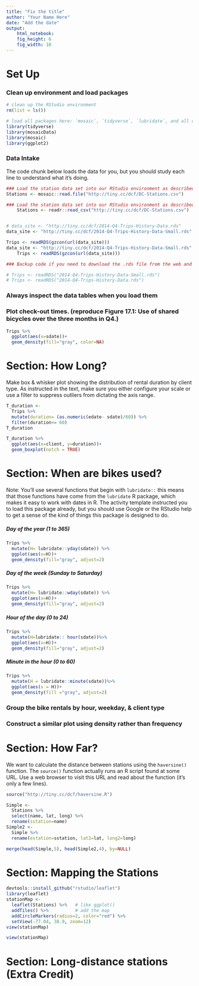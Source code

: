 ```yaml
---
title: "Fix the title"
author: "Your Name Here"
date: "Add the date"
output: 
    html_notebook:
    fig_height: 6
    fig_width: 10
---
```



# Set Up

### Clean up environment and load packages
```r
# clean up the RStudio environment 
rm(list = ls())

# load all packages here: `mosaic`, `tidyverse`, `lubridate`, and all others used
library(tidyverse)
library(mosaicData)
library(mosaic)
library(ggplot2)

```

### Data Intake

The code chunk below loads the data for you, but you should study each line to understand what it's doing.

```r
### Load the station data set into our RStudio environment as described in the text
Stations <- mosaic::read.file("http://tiny.cc/dcf/DC-Stations.csv")

### Load the station data set into our RStudio environment as described in the text
    Stations <- readr::read_csv("http://tiny.cc/dcf/DC-Stations.csv")


# data_site <- "http://tiny.cc/dcf/2014-Q4-Trips-History-Data.rds"          # full data with 600k rows (uncomment to use)
data_site <- "http://tiny.cc/dcf/2014-Q4-Trips-History-Data-Small.rds"    # small data with 10k rows 

Trips <- readRDS(gzcon(url(data_site)))
data_site <- "http://tiny.cc/dcf/2014-Q4-Trips-History-Data-Small.rds"
    Trips <- readRDS(gzcon(url(data_site)))

### Backup code if you need to download the .rds file from the web and load a local version

# Trips <- readRDS("2014-Q4-Trips-History-Data-Small.rds")
# Trips <- readRDS("2014-Q4-Trips-History-Data.rds")

```



### Always inspect the data tables when you load them




### Plot check-out times. (reproduce Figure 17.1: Use of shared bicycles over the three months in Q4.)
```r
Trips %>%
  ggplot(aes(x=sdate))+
  geom_density(fill="gray", color=NA)
```



# Section: How Long?

Make box & whisker plot showing the distribution of rental duration by client type.  As instructed in the text, make sure you either configure your scale or use a filter to suppress outliers from dictating the axis range.

```r
T_duration <-
  Trips %>%
  mutate(duration= (as.numeric(edate- sdate)/60)) %>%
  filter(duration<= 60)
T_duration


```
```r
T_duration %>%
  ggplot(aes(x=client, y=duration))+
  geom_boxplot(notch = TRUE)
```

# Section: When are bikes used?

Note: You'll use several functions that begin with `lubridate::` this means that those functions have come from the `lubridate` R package, which makes it easy to work with dates in R.  The activity template instructed you to load this package already, but you should use Google or the RStudio help to get a sense of the kind of things this package is designed to do.


##### Day of the year (1 to 365)

```r
Trips %>%
  mutate(H= lubridate::yday(sdate)) %>%
  ggplot(aes(x=H))+
  geom_density(fill="gray", adjust=2)
```

##### Day of the week (Sunday to Saturday)
```r
Trips %>%
  mutate(H= lubridate::wday(sdate)) %>%
  ggplot(aes(x=H))+
  geom_density(fill="gray", adjust=2)
```


##### Hour of the day (0 to 24)
```r
Trips %>%
  mutate(H=lubridate:: hour(sdate))%>%
  ggplot(aes(x=H))+
  geom_density(fill="gray", adjust=2)
```

##### Minute in the hour (0 to 60)
```r
Trips %>%
  mutate(H = lubridate::minute(sdate))%>%
  ggplot(aes(x = H))+
  geom_density(fill ="gray", adjust=2)
```



### Group the bike rentals by hour, weekday, & client type




### Construct a similar plot using density rather than frequency




# Section: How Far?

We want to calculate the distance between stations using the `haversine()` function.  The `source()` function actually runs an R script found at some URL.  Use a web browser to visit this URL and read about the function (it's only a few lines).

```r
source("http://tiny.cc/dcf/haversine.R")  
```

```r
Simple <-
  Stations %>%
  select(name, lat, long) %>%
  rename(sstation=name)
Simple2 <-
  Simple %>%
  rename(estation=sstation, lat2=lat, long2=long)

```

```r
merge(head(Simple,5), head(Simple2,4), by=NULL)
```







# Section: Mapping the Stations
```r
devtools::install_github("rstudio/leaflet")
library(leaflet)
stationMap <-
  leaflet(Stations) %>%   # like ggplot()
  addTiles() %>%          # add the map
  addCircleMarkers(radius=2, color="red") %>%
  setView(-77.04, 38.9, zoom=12)
view(stationMap)
```
```r
view(stationMap)
```





# Section: Long-distance stations (Extra Credit)







